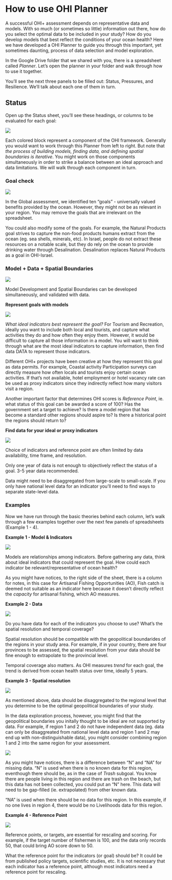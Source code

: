 # How to use OHI Planner  {#planner-guide}

A successful OHI+ assessment depends on representative data and models. With so much (or sometimes so little) information out there, how do you select the optimal data to be included in your study? How do you develop models that best reflect the conditions of your ocean health? Here we have developed a OHI Planner to guide you through this important, yet sometimes daunting, process of data selection and model exploration. 

In the Google Drive folder that we shared with you, there is a spreadsheet called _Planner_. Let's open the planner in your folder and walk through how to use it together. 

You'll see the next three panels to be filled out: Status, Pressures, and Resilience. We'll talk about each one of them in turn. 

## Status 

Open up the Status sheet, you'll see these headings, or columns to be evaluated for each goal: 

![](https://docs.google.com/drawings/d/e/2PACX-1vQCvSiXZdlEiThyX6_DWryKDOZImQFj_0dtVL4Co6YvupBx-60mx3amZqJ023vxRPhILeHehPxn9MIf/pub?w=960&h=96)

Each colored block represent a component of the OHI framework. Generally you would want to work through this Planner from left to right. But note that _the process of building models, finding data, and defining spatial boundaries is iterative_. You might work on those components simultaneously in order to strike a balance between an ideal approach and data limitations. We will walk through each component in turn. 

### Goal check

![](https://docs.google.com/drawings/d/e/2PACX-1vQF_jJF0FgtFoZiGf8oMEacVslyQZdO7uoYEvRi5_mEG2kCcR--t34mMj7GYrdBnv4M7RCNY-81Nvgw/pub?w=960&h=144)

In the Global assessment, we identified ten “goals” - universally valued benefits provided by the ocean. However, they might not be as relevant in your region. You may remove the goals that are irrelevant on the spreadsheet. 

You could also modify some of the goals. For example, the Natural Products goal strives to capture the non-food products humans extract from the ocean (eg. sea shells, minerals, etc). In Israel, people do not extract these resources on a notable scale, but they do rely on the ocean to provide drinking water through Desalination. Desalination replaces Natural Products as a goal in OHI-Israel. 

### Model + Data + Spatial Boundaries

![](https://docs.google.com/drawings/d/e/2PACX-1vQwRzxEuSxD09EyNUY5igXS7RdQFnk5XrAr3RXYkdBGzDIEMk73xWfR78urrju4oYTAy1TzRBJzFWFd/pub?w=960&h=144)

Model Development and Spatial Boundaries can be developed simultaneously, and validated with data. 

**Represent goals with models**

![](https://docs.google.com/drawings/d/e/2PACX-1vTFUwZQ6MKe-1ihCUMDWAv4yuX-D8oQnLYrGS4dEbMYIugvnj8j94sfquN9g09SMeHzg2GzKY4QyvPs/pub?w=960&h=125)

_What ideal indicators best represent the goal?_ For Tourism and Recreation, ideally you want to include both local and tourists, and capture what activities they do and how often they enjoy them. However, it would be difficult to capture all those information in a model.  You will want to think through what are the most ideal indicators to capture information, then find data DATA to represent those indicators. 

Different OHI+ projects have been creative at how they represent this goal as data permits. For example, Coastal activity Participation surveys can directly measure how often locals and tourists enjoy certain ocean activities. If that’s not available, hotel employment or hotel vacancy rate can be used as proxy indicators since they indirectly reflect how many visitors visit a region. 

Another important factor that determines OHI scores is _Reference Point_, ie. what status of this goal can be awarded a score of 100? Has the government set a target to achieve? Is there a model region that has become a standard other regions should aspire to? Is there a historical point the regions should return to?

**Find data for your ideal or proxy indicators**

![](https://docs.google.com/drawings/d/e/2PACX-1vSoBJMg2MbiwD7xkQQEOD-v6YqOpajRpIbKeawYSfimytwxCPe1aSTyv0HmLfV6O5RCoqf9HqncZBtf/pub?w=960&h=125)

Choice of indicators and reference point are often limited by data availability, time frame, and resolution. 

Only one year of data is not enough to objectively reflect the status of a goal. 3-5 year data recommended. 

Data might need to be disaggregated from large-scale to small-scale. If you only have national level data for an indicator you’ll need to find ways to separate state-level data. 

### Examples 

Now we have run through the basic theories behind each column, let's walk through a few examples together over the next few panels of spreadsheets (Example 1 - 4). 

**Example 1 - Model & Indicators**

![](https://docs.google.com/drawings/d/e/2PACX-1vSY6WtpVw6VzNfSBu_Mafu5JyTuSnIWh2yVdMi5jrC7xT4GJb7b6OmatsZoWSPGFyvSDnqDODVFsF5-/pub?w=960&h=240)

Models are relationships among indicators. Before gathering any data, think about ideal indicators that could represent the goal. How could each indicator be relevant/representative of ocean health? 

As you might have notices, to the right side of the sheet, there is a column for notes, in this case for Artisanal Fishing Opportunities (AO), Fish catch is deemed not suitable as an indicator here because it doesn't directly reflect the _capacity_ for artisanal fishing, which AO measures. 

**Example 2 - Data**

![](https://docs.google.com/drawings/d/e/2PACX-1vTLmLMCMJMWzYW05Zhorwya3a1nB5uIZZ5vhHY0sjv6h-Cs4HSJCCm7tK_EBbv4o-Rygd3FRx21pIkS/pub?w=960&h=240)

Do you have data for each of the indicators you choose to use? What's the spatial resolution and temporal coverage? 

Spatial resolution should be compatible with the geopolitical boundarides of the regions in your study area. For example, if in your country, there are four provinces to be assessed, the spatial resolution from your data should be fine enough to extrapolate to the provincial level. 

Temporal coverage also matters. As OHI measures _trend_ for each goal, the trend is derived from ocean health status over time, ideally 5 years. 

**Example 3 - Spatial resolution**

![](https://docs.google.com/drawings/d/e/2PACX-1vTlPhVKT-a9rJUkWOof6o2OIGudmQ-IMjeYr16QcIhwmvheZTGwjlxUeO9OszaBXEREUQU2B970JKZd/pub?w=960&h=240)

As mentioned above, data should be disaggregated to the regional level that you determine to be the optimal geopolitical boundaries of your study. 

In the data exploration process, however, you might find that the geopolitical boundaries you initally thought to be ideal are not supported by data. For example, if region 1 and 2 do not have independent data (eg. data can only be disaggreated from national level data and region 1 and 2 may end up with non-distinguishable data), you might consider combining region 1 and 2 into the same region for your assessment. 

![](https://docs.google.com/drawings/d/e/2PACX-1vQZjvRbXPAj_VKdJ4Nm5BfFSnivlr-d8K23qHY0HS9CBIcriifSVVIzll1GqpA3QD_lSMKINB_Drsg5/pub?w=960&h=336)

As you might have notices, there is a difference between "N" and "NA" for missing data. "N" is used when there is no known data for this region, eventhough there should be, as in the case of _Trash_ subgoal. You know there are people living in this region and there are trash on the beach, but this data has not been collected, you could put an "N" here. This data will need to be gap-filled (ie. extrapolated) from other known data. 

"NA" is used when there should be no data for this region. In this example, if no one lives in region 4, there would be no Livelihoods data for this region.  


**Example 4 - Reference Point**

![](https://docs.google.com/drawings/d/e/2PACX-1vTR8bSMiV-QEovbuUOWOXBjeueRGXqIK1Z1kCa6DVprbWCo2HaPcl1ktjWP_mR8TWf-HHDvuZH64aJg/pub?w=960&h=240)

Reference points, or targets, are essential for rescaling and scoring. For example, if the target number of fishermen is 100, and the data only records 50, that could bring AO score down to 50. 

What the reference point for the indicators (or goal) should be? It could be from published policy targets, scientific studies, etc. It is not necessary that each indicator has a reference point, although most indicators need a reference point for rescaling. 


